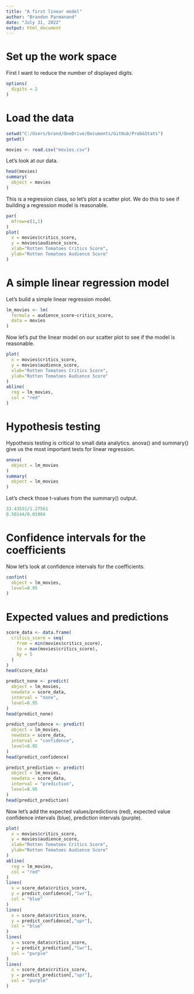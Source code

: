 ```yaml
---
title: "A first linear model"
author: "Brandon Parmanand"
date: "July 31, 2022"
output: html_document
---
```



# Set up the work space

First I want to reduce the number of displayed digits.

```r
options(
  digits = 2
)
```

# Load the data


```r
setwd("C:/Users/brand/OneDrive/Documents/GitHub/Prob&Stats")
getwd()

movies <- read.csv("movies.csv")
```

Let's look at our data.

```r
head(movies)
summary(
  object = movies
)
```

This is a regression class, so let's plot a scatter plot. We do this to see if building a regression model is reasonable.

```r
par(
  mfrow=c(1,1)
)
plot(
  x = movies$critics_score,
  y = movies$audience_score,
  xlab="Rotten Tomatoes Critics Score", 
  ylab="Rotten Tomatoes Audience Score"
)
```

# A simple linear regression model

Let's build a simple linear regression model.

```r
lm_movies <- lm(
  formula = audience_score~critics_score,
  data = movies
)
```

Now let's put the linear model on our scatter plot to see if the model is reasonable.

```r
plot(
  x = movies$critics_score,
  y = movies$audience_score,
  xlab="Rotten Tomatoes Critics Score", 
  ylab="Rotten Tomatoes Audience Score"
)
abline(
  reg = lm_movies,
  col = "red"
)
```

# Hypothesis testing

Hypothesis testing is critical to small data analytics. anova() and summary() give us the most important tests for linear regression.

```r
anova(
  object = lm_movies
)
summary(
  object = lm_movies
)
```

Let's check those t-values from the summary() output.

```r
33.43551/1.27561
0.50144/0.01984

```

# Confidence intervals for the coefficients

Now let's look at confidence intervals for the coefficients.

```r
confint(
  object = lm_movies,
  level=0.95
)
```

# Expected values and predictions

```r
score_data <- data.frame(
  critics_score = seq(
    from = min(movies$critics_score),
    to = max(movies$critics_score),
    by = 5
  )
)
head(score_data)

predict_none <- predict(
  object = lm_movies,
  newdata = score_data,
  interval = "none",
  level=0.95
)
head(predict_none)

predict_confidence <- predict(
  object = lm_movies,
  newdata = score_data,
  interval = "confidence",
  level=0.95
)
head(predict_confidence)

predict_prediction <- predict(
  object = lm_movies,
  newdata = score_data,
  interval = "prediction",
  level=0.95
)
head(predict_prediction)
```

Now let's add the 
expected values/predictions (red),
expected value confidence intervals (blue),
prediction intervals (purple).

```r
plot(
  x = movies$critics_score,
  y = movies$audience_score,
  xlab="Rotten Tomatoes Critics Score", 
  ylab="Rotten Tomatoes Audience Score"
)
abline(
  reg = lm_movies,
  col = "red"
)
lines(
  x = score_data$critics_score,
  y = predict_confidence[,"lwr"],
  col = "blue"
)
lines(
  x = score_data$critics_score,
  y = predict_confidence[,"upr"],
  col = "blue"
)
lines(
  x = score_data$critics_score,
  y = predict_prediction[,"lwr"],
  col = "purple"
)
lines(
  x = score_data$critics_score,
  y = predict_prediction[,"upr"],
  col = "purple"
)
```